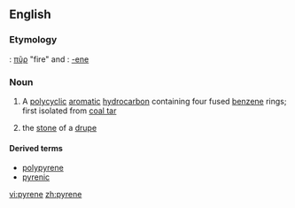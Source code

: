 ==English==

===Etymology===
{{etyl|el}}: [[πῦρ]] "fire" and {{etyl|la}}: [[-ene]]

===Noun===
{{wikipedia}}
{{en-noun}}

# {{chemistry}} A [[polycyclic]] [[aromatic]] [[hydrocarbon]] containing four fused [[benzene]] rings; first isolated from [[coal tar]]
# {{botany}} the [[stone]] of a [[drupe]]

====Derived terms====
* [[polypyrene]]
* [[pyrenic]]

[[vi:pyrene]]
[[zh:pyrene]]